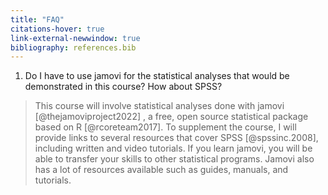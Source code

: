 ```yaml
---
title: "FAQ"
citations-hover: true
link-external-newwindow: true
bibliography: references.bib
---
```


1.  Do I have to use jamovi for the statistical analyses that would be demonstrated in this course? How about SPSS?

> This course will involve statistical analyses done with jamovi [@thejamoviproject2022] , a free, open source statistical package based on R [@rcoreteam2017]. To supplement the course, I will provide links to several resources that cover SPSS [@spssinc.2008], including written and video tutorials. If you learn jamovi, you will be able to transfer your skills to other statistical programs. Jamovi also has a lot of resources available such as guides, manuals, and tutorials.
